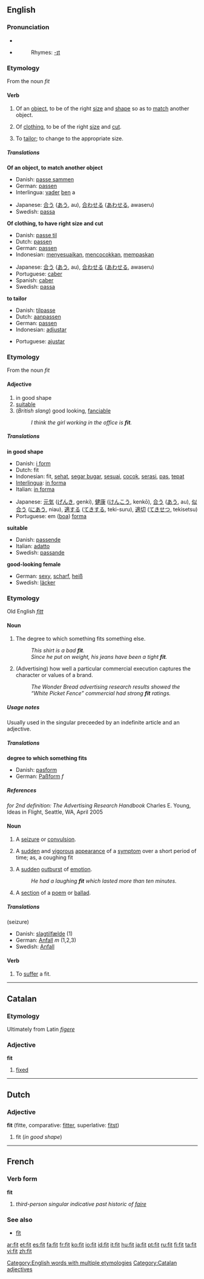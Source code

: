 {{see|fît}}
==English==

{{rank|spot|wonderful|shook|944|fit|distribute|ordinary|forms}}

===Pronunciation===
*{{IPA|/fɪt/}}
*{{audio|en-us-fit.ogg|Audio (US)}}
*:Rhymes: [[Rhymes:English:-ɪt|-ɪt]]

===Etymology===
From the noun ''fit''

====Verb====
{{en-verb|fits|fitting|'''[[fitted]] '''or''' [[fit]]'''|fitted}}

# {{intransitive}} Of an [[object]], to be of the right [[size]] and [[shape]] so as to [[match]] another object.
# {{intransitive}} Of [[clothing]], to be of the right [[size]] and [[cut]].
# {{transitive}} To [[tailor]]; to change to the appropriate size.

=====Translations=====
'''Of an object, to match another object'''
{{top}}
*Danish: [[passe sammen]]
*German: [[passen]]
*Interlingua: [[vader]] [[ben]] a
{{mid}}
*Japanese: [[合う]] ([[あう]], au), [[合わせる]] ([[あわせる]], awaseru)
*Swedish: [[passa]]
{{bottom}}

'''Of clothing, to have right size and cut'''
{{top}}
*Danish: [[passe til]]
*Dutch: [[passen]]
*German: [[passen]]
*Indonesian: [[sesuai|menyesuaikan]], [[cocok|mencocokkan]], [[pas|mempaskan]]
{{mid}}
*Japanese: [[合う]] ([[あう]], au), [[合わせる]] ([[あわせる]], awaseru)
*Portuguese: [[:pt:caber|caber]]
*Spanish: [[:es:caber|caber]]
*Swedish: [[passa]]
{{bottom}}

'''to tailor'''
{{top}}
*Danish: [[tilpasse]]
*Dutch: [[aanpassen]]
*German: [[passen]]
*Indonesian: [[adjustar]]
{{mid}}
*Portuguese: [[ajustar]]
{{bottom}}

===Etymology===
From the noun ''fit''

====Adjective====
{{en-adj|fitt|er}}

# in good shape
# [[suitable]]
# (''British slang'') good looking, [[fanciable]]
#: ''I think the girl working in the office is '''fit'''.''

=====Translations=====
'''in good shape'''
{{top}}
*Danish: [[i form]]
*Dutch: fit 
*Indonesian: fit, [[sehat]], [[segar bugar]], [[sesuai]], [[cocok]], [[serasi]], [[pas]], [[tepat]]
*[[Interlingua]]: [[in forma]]
*Italian: [[in forma]]
{{mid}}
*Japanese: [[元気]] ([[げんき]], genki), [[健康]] ([[けんこう]], kenkō), [[合う]] ([[あう]], au), [[似合う]] ([[にあう]], niau), [[適する]] ([[てきする]], teki-suru), [[適切]] ([[てきせつ]], tekisetsu)
*Portuguese: em ([[boa]]) [[forma]]
{{bottom}}

'''suitable'''
{{top}}
*Danish: [[passende]]
*Italian: [[adatto]]
*Swedish: [[passande]]
{{mid}}
{{bottom}}

'''good-looking female'''
{{top}}
*German: [[sexy]], [[scharf]], [[heiß]]
*Swedish: [[läcker]]
{{mid}}
{{bottom}}

===Etymology===
Old English ''[[fitt]]''

====Noun====
{{en-noun}}

#The degree to which something fits something else.
#:''This shirt is a bad '''fit'''.''
#:''Since he put on weight, his jeans have been a tight '''fit'''.''
#(Advertising) how well a particular commercial execution captures the character or values of a brand.
#:''The Wonder Bread advertising research results showed the “White Picket Fence” commercial had strong '''fit''' ratings.''

=====Usage notes=====
Usually used in the singular preceeded by an indefinite article and an adjective.

=====Translations=====
'''degree to which something fits'''
{{top}}
*Danish: [[pasform]] {{c}}
*German: [[Paßform]] ''f''
{{mid}}
{{bottom}}

=====References=====
''for 2nd definition: The Advertising Research Handbook'' Charles E. Young, Ideas in Flight, Seattle, WA, April 2005

====Noun====
{{en-noun}}

#{{medicine}} A [[seizure]] or [[convulsion]].
#{{medicine}} A [[sudden]] and [[vigorous]] [[appearance]] of a [[symptom]] over a short period of time; as, a coughing fit
#A [[sudden]] [[outburst]] of [[emotion]].
#:''He had a laughing '''fit''' which lasted more than ten minutes.''
#{{archaic}} A [[section]] of a [[poem]] or [[ballad]].

=====Translations=====
(seizure)
{{top}}
*Danish: [[slagtilfælde]] {{n}} (1)
*German: [[Anfall]] ''m'' (1,2,3)
*Swedish: [[Anfall]]
{{mid}}
{{bottom}}

====Verb====
{{en-verb|fit|t|ed}}

#{{intransitive}} {{medicine}} To [[suffer]] a fit.

[[Category:English words with multiple etymologies]]

----

==Catalan==

===Etymology===
Ultimately from Latin ''[[figere]]''
===Adjective===
'''fit'''

# [[fixed]]

[[Category:Catalan adjectives]]

----

==Dutch==

===Adjective===
'''fit''' (fitte, comparative: [[fitter]], superlative: [[fitst]])
#fit (''in good shape'')

----

==French==

===Verb form===
'''fit'''
# ''third-person singular indicative past historic of [[faire]]''
===See also===
*[[fît]]

[[ar:fit]]
[[et:fit]]
[[es:fit]]
[[fa:fit]]
[[fr:fit]]
[[ko:fit]]
[[io:fit]]
[[id:fit]]
[[it:fit]]
[[hu:fit]]
[[ja:fit]]
[[pt:fit]]
[[ru:fit]]
[[fi:fit]]
[[ta:fit]]
[[vi:fit]]
[[zh:fit]]
